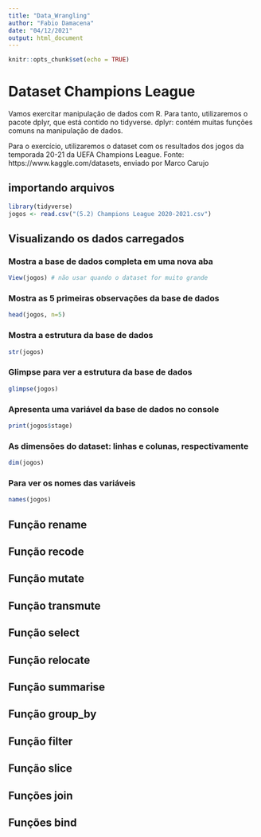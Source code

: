 ```yaml
---
title: "Data_Wrangling"
author: "Fabio Damacena"
date: "04/12/2021"
output: html_document
---
```


```r
knitr::opts_chunk$set(echo = TRUE)
```

# Dataset Champions League

Vamos exercitar manipulação de dados com R. Para tanto, utilizaremos o pacote 
dplyr, que está contido no tidyverse.
dplyr: contém muitas funções comuns na manipulação de dados.

Para o exercício, utilizaremos o dataset com os resultados dos jogos da temporada 
20-21 da UEFA Champions League.
Fonte: https://www.kaggle.com/datasets, enviado por Marco Carujo

## importando arquivos

```r
library(tidyverse)
jogos <- read.csv("(5.2) Champions League 2020-2021.csv")
```

## Visualizando os dados carregados

### Mostra a base de dados completa em uma nova aba
```r
View(jogos) # não usar quando o dataset for muito grande
```
### Mostra as 5 primeiras observações da base de dados
```r
head(jogos, n=5)
```
### Mostra a estrutura da base de dados
```r
str(jogos)
```

### Glimpse para ver a estrutura da base de dados
```r
glimpse(jogos)
```

### Apresenta uma variável da base de dados no console
```r
print(jogos$stage)
```

### As dimensões do dataset: linhas e colunas, respectivamente
```r
dim(jogos)
```

### Para ver os nomes das variáveis
```r
names(jogos)
```

## Função rename


## Função recode


## Função mutate


## Função transmute


## Função select


## Função relocate


## Função summarise


## Função group_by


## Função filter


## Função slice


## Funções join


## Funções bind
